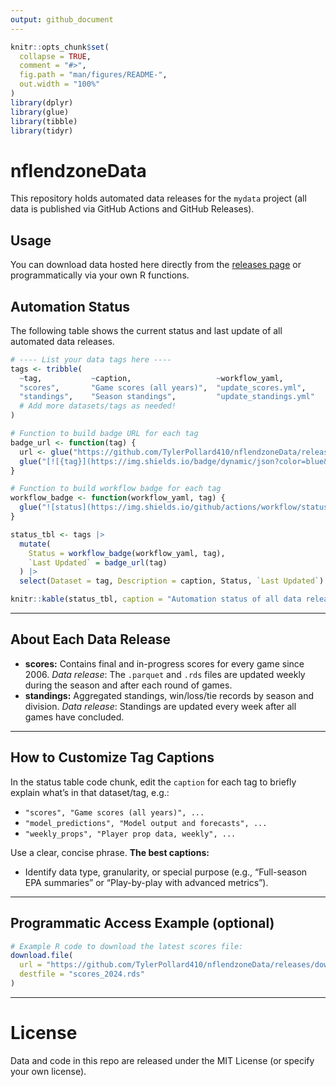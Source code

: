 ```yaml
---
output: github_document
---
```


```r
knitr::opts_chunk$set(
  collapse = TRUE,
  comment = "#>",
  fig.path = "man/figures/README-",
  out.width = "100%"
)
library(dplyr)
library(glue)
library(tibble)
library(tidyr)
```

# nflendzoneData

<!-- badges: start -->

<!-- badges: end -->

This repository holds automated data releases for the `mydata` project (all data is published via GitHub Actions and GitHub Releases).

## Usage

You can download data hosted here directly from the [releases page](https://github.com/TyleerPollard410/nflendzoneData/releases) or programmatically via your own R functions.

## Automation Status

The following table shows the current status and last update of all automated data releases.

```r
# ---- List your data tags here ----
tags <- tribble(
  ~tag,           ~caption,                   ~workflow_yaml,
  "scores",       "Game scores (all years)",  "update_scores.yml",
  "standings",    "Season standings",         "update_standings.yml"
  # Add more datasets/tags as needed!
)

# Function to build badge URL for each tag
badge_url <- function(tag) {
  url <- glue("https://github.com/TylerPollard410/nflendzoneData/releases/download/{tag}/timestamp.json")
  glue("[![{tag}](https://img.shields.io/badge/dynamic/json?color=blue&label=Last%20Updated&query=last_updated&style=flat-square&url={url})](https://github.com/TylerPollard410/nflendzoneData/releases/tag/{tag})")
}

# Function to build workflow badge for each tag
workflow_badge <- function(workflow_yaml, tag) {
  glue("![status](https://img.shields.io/github/actions/workflow/status/TylerPollard410/nflendzoneData/{workflow_yaml}?label={tag}_status&style=flat-square)")
}

status_tbl <- tags |>
  mutate(
    Status = workflow_badge(workflow_yaml, tag),
    `Last Updated` = badge_url(tag)
  ) |>
  select(Dataset = tag, Description = caption, Status, `Last Updated`)

knitr::kable(status_tbl, caption = "Automation status of all data releases. Click the 'Last Updated' badge to view the release for each dataset.")
```

---

## About Each Data Release

* **scores:** Contains final and in-progress scores for every game since 2006.
  *Data release*: The `.parquet` and `.rds` files are updated weekly during the season and after each round of games.
* **standings:** Aggregated standings, win/loss/tie records by season and division.
  *Data release*: Standings are updated every week after all games have concluded.

<!-- Repeat or update for each of your tags/datasets. Update the captions above as needed for each tag. -->

---

## How to Customize Tag Captions

In the status table code chunk, edit the `caption` for each tag to briefly explain what’s in that dataset/tag, e.g.:

* `"scores", "Game scores (all years)", ...`
* `"model_predictions", "Model output and forecasts", ...`
* `"weekly_props", "Player prop data, weekly", ...`

Use a clear, concise phrase.
**The best captions:**

* Identify data type, granularity, or special purpose (e.g., "Full-season EPA summaries" or "Play-by-play with advanced metrics").

---

## Programmatic Access Example (optional)

```r
# Example R code to download the latest scores file:
download.file(
  url = "https://github.com/TylerPollard410/nflendzoneData/releases/download/scores/scores_2024.rds",
  destfile = "scores_2024.rds"
)
```

---

# License

Data and code in this repo are released under the MIT License (or specify your own license).
